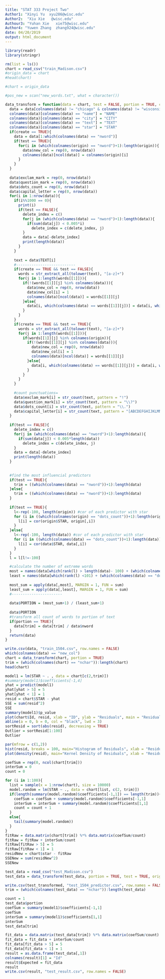 ```yaml
---
title: "STAT 333 Project Two"
Author1: "Xinyi Yu  xyu286@wisc.edu"
Author2:  "Xiu Xie   @wisc.edu"
Authour3: "Yuhan Xie   xie75@wisc.edu"  
Author4: "Yuwen Zhang  zhang924@wisc.edu"
date: 04/20/2019
output: html_document
---
```



```r
library(readr)
library(stringr)

rm(list = ls())
chart = read_csv("train_Madison.csv")
#origin_data = chart
#head(chart)
```

```r
#chart = origin_data

#pos_new = scan("new_words.txt", what = character())

data_transform = function(data = chart, test = FALSE, portion = TRUE, create = TRUE, origin = chart) {
  data = data[colnames(data) != "chicago" & colnames(data) != "wisconsin"]
  colnames(data)[colnames(data) == "name"] = "NAME"
  colnames(data)[colnames(data) == "city"] = "CITY"
  colnames(data)[colnames(data) == "text"] = "TEXT"
  colnames(data)[colnames(data) == "star"] = "STAR"
  if(create == TRUE){
    data = data[1:which(colnames(data) == "nword")]
    if(test == TRUE){
      for(i in (which(colnames(origin) == "nword")+1):length(origin)){
        data$new_col = rep(0, nrow(data))
        colnames(data)[ncol(data)] = colnames(origin)[i]
      }
    }
  }
  
  data$exclam_mark = rep(0, nrow(data))
  data$question_mark = rep(0, nrow(data))
  data$dots_count = rep(0, nrow(data))
  data$capital_letter = rep(0, nrow(data))
  for(i in 1:nrow(data)){
    if(i%%1000 == 0){
      print(i)
      if(test == FALSE){
        delete_index = c()
        for(j in (which(colnames(data) == "nword")+1):length(data)){
          if(sum(data[j]) < 0.005*i)
            delete_index = c(delete_index, j)
        }
        data = data[-delete_index]
        print(length(data))
      }
    }
    
    text = data$TEXT[i]
    #---------------------------
    if(create == TRUE && test == FALSE){
      words = str_extract_all(tolower(text), "[a-z]+")
      for(j in 1:length(words[[1]])){
        if(!(words[[1]][j] %in% colnames(data))){
          data$new_col = rep(0, nrow(data))
          data$new_col[i] = 1
          colnames(data)[ncol(data)] = words[[1]][j]
        }else{
          data[i, which(colnames(data) == words[[1]][j])] = data[i, which(colnames(data) == words[[1]][j])] + 1
        }
      }
    }
    if(create == TRUE && test == TRUE){
      words = str_extract_all(tolower(text), "[a-z]+")
      for(j in 1:length(words[[1]])){
        if(words[[1]][j] %in% colnames(origin)){
          if(!(words[[1]][j] %in% colnames(data))){
            data$new_col = rep(0, nrow(data))
            data$new_col[i] = 1
            colnames(data)[ncol(data)] = words[[1]][j]
          }else{
            data[i, which(colnames(data) == words[[1]][j])] = data[i, which(colnames(data) == words[[1]][j])] + 1
          }
        }
      }
    }
    
    #count punctuations=
    data$exclam_mark[i] = str_count(text, pattern = "!")
    data$question_mark[i] = str_count(text, pattern = "\\?")
    data$dots_count[i] = str_count(text, pattern = "\\.")
    data$capital_letter[i] = str_count(text, pattern = "[ABCDEFGHIJKLMNOPQRSTUVWXYZ]")
  }
  
  if(test == FALSE){
    delete_index = c()
    for(j in (which(colnames(data) == "nword")+1):length(data)){
      if(sum(data[j]) < 0.005*length(data))
        delete_index = c(delete_index, j)
    }
    data = data[-delete_index]
    print(length(data))
  }
  
  
  #find the most influencial predictors
  if(test == TRUE){
    trim = ((which(colnames(data) == "nword"))+1):length(data)
  }else{
    trim = ((which(colnames(data) == "nword"))+1):length(data)
  }
  
  if(test == TRUE){
    l<-rep(-100, length(origin)) #cor of each predictor with star
    for (i in ((which(colnames(origin) == "dots_count"))+1):length(origin)){
      l[i] = cor(origin$STAR, origin[,i])
    }
  }else{
    l<-rep(-100, length(data)) #cor of each predictor with star
    for (i in ((which(colnames(data) == "dots_count"))+1):length(data)){
      l[i] = cor(data$STAR, data[,i])
    }
  }
  l = l[l!=-100]

  #calculate the number of extreme words
  most = names(data[which(rank(l) > length(data)- 100) + (which(colnames(data) == "dots_count"))])
  least = names(data[which(rank(l) <101) + (which(colnames(data) == "dots_count"))])
 
  most_sum = apply(data[,most], MARGIN = 1, FUN = sum)
  least_sum = apply(data[,least], MARGIN = 1, FUN = sum)
  #-----------------------
  
  data$PORTION = (most_sum+1) / (least_sum+1)
  
  data$PORTION
  #transform all count of words to portion of text
  if(portion == TRUE){
    data[trim] = data[trim] / data$nword
  }
  return(data)
}

write.csv(data, "train_1504.csv", row.names = FALSE)
which(colnames(data) == "new_col")
chart = data_transform(chart, portion = TRUE)
trim = (which(colnames(chart) == "nchar")):length(chart)
head(chart)
```


```r
model1 = lm(STAR ~ . , data = chart[c(2,trim)])
#summary(model1)$coefficients[-1,4]
yhat = predict(model1)
yhat[yhat > 5] = 5
yhat[yhat < 1] = 1
resid = chart$STAR - yhat
SSE = sum(resid^2)
SSE
summary(model1)$p_value
plot(chart$Id, resid, xlab = "ID", ylab = "Residuals", main = "Residual Plot",pch = 23,bg = "red",cex = 1.2)
abline(a = 0, b = 0, col = "black", lwd = 3)
sortResid = sort(abs(resid), decreasing = TRUE)
Outlier = sortResid[1:100]
Outlier
```
  
```r
par(mfrow = c(1,2))
hist(resid, breaks = 100, main="Histogram of Residuals", xlab = "Residuals")
plot(density(resid), main="Kernel Density of Residuals", xlab = "Residuals")
```

```r
coefSum = rep(0, ncol(chart[trim]))
interSum = 0
count = 0

for (i in 1:100){
  list = sample(x = 1:nrow(chart), size = 10000)
  model.random = lm(STAR ~ ., data = chart[list, c(2, trim)])
  if(length(summary(model.random)$coefficients[-1,1]) == length(trim)){
    coefSum = coefSum + summary(model.random)$coefficients[-1,1]
    interSum = interSum + summary(model.random)$coefficients[1,1]
    count = count + 1
  }
  else{
    tail(summary(model.random))
  }
}
fitRaw = data.matrix(chart[trim]) %*% data.matrix(coefSum/count)
fitRaw = fitRaw + interSum/count
fitRaw[fitRaw > 5] = 5
fitRaw[fitRaw < 1] = 1
residNew = chart$star - fitRaw
SSENew = sum(residNew^2)
SSENew

```


```r
test_data = read_csv("test_Madison.csv")
test_data = data_transform(test_data, portion = TRUE, test = TRUE, origin = chart)

write.csv(test_transformed, "test_1504_predictor.csv", row.names = FALSE)
trim = (which(colnames(test_data) == "nchar")):length(test_data)
```

```r
count = 1
test_data$portion
coefSum = summary(model1)$coefficients[-1,1]
coefSum
interSum = summary(model1)$coefficients[1,1]
interSum
test_data[trim]

fit_data = data.matrix(test_data[trim]) %*% data.matrix(coefSum/count)
fit_data = fit_data + interSum/count
fit_data[fit_data > 5] = 5
fit_data[fit_data < 1] = 1
result = as.data.frame(test_data[,1])
colnames(result)[1] = "Id"
result$Expected = fit_data
result
write.csv(result, "test_result.csv", row.names = FALSE)
```
